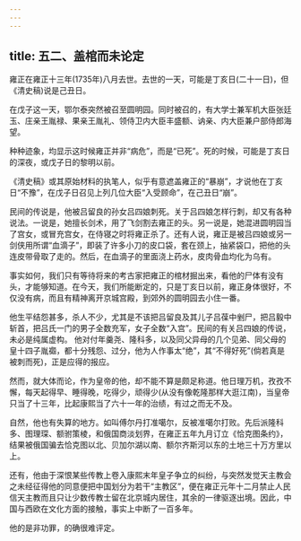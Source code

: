 ```yaml
---
---
---
```

title: 五二、盖棺而未论定
---



雍正在雍正十三年(1735年)八月去世。去世的一天，可能是丁亥日(二十一日)，但《清史稿)说是己丑日。

在戊子这一天，鄂尔泰突然被召至圆明园。同时被召的，有大学士兼军机大臣张廷玉、庄亲王胤禄、果亲王胤礼、领侍卫内大臣丰盛额、讷亲、内大臣兼户部侍郎海望。

种种迹象，均显示这时候雍正并非“病危”，而是“已死”。死的时候，可能是丁亥日的深夜，或戊子日的黎明以前。

《清史稿》或其原始材料的执笔人，似乎有意遮盖雍正的“暴崩”，才说他在丁亥日“不豫”，在戊子日召见上列几位大臣“入受顾命”，在己丑日“崩”。

民间的传说是，他被吕留良的孙女吕四娘刺死。关于吕四娘怎样行刺，却又有各种说法。一说是，她擅长剑术，用了飞剑割去雍正的头。另一说是，她混进圆明园当了宫女，或冒充宫女，在侍寝之时将雍正杀了。还有人说，雍正是被吕四娘或另一剑侠用所谓“血滴子”，即装了许多小刀的皮口袋，套在颈上，抽紧袋口，把他的头连皮带骨取了走的。然后，在血滴子的里面浇上药水，皮肉骨血均化为乌有。

事实如何，我们只有等待将来的考古家把雍正的棺材掘出来，看他的尸体有没有头，才能够知道。在今天，我们所能断定的，只是丁亥日以前，雍正身体很好，不仅没有病，而且有精神离开京城宫殿，到郊外的圆明园去小住一番。

他生平结怨甚多，杀人不少，尤其是不该把吕留良及其儿子吕葆中剉尸，把吕毅中斩首，把吕氏一门的男子全数充军，女子全数“入宫”。民间的有关吕四娘的传说，未必是纯属虚构。 他对付年羹尧、隆科多，以及同父异母的几个见弟、同父母的皇十四子胤禵，都十分残怨、过分，他为人作事太“绝”，其“不得好死”(倘若真是被刺而死)，正是应得的报应。

然而，就大体而论，作为皇帝的他，却不能不算是颇足称道。他日理万机，孜孜不懈，每天起得早、睡得晚，吃得少，顽得少(从没有像乾隆那样大逛江南)，当皇帝只当了十三年，比起康熙当了六十一年的治绩，有过之而无不及。

自然，他也有失算的地方。如叫傅尔丹打准噶尔，反被准噶尔打败。先后派隆科多、图理琛、额驸策棱，和俄国商淡划界，在雍正五年九月订立《恰克图条约》，结果被俄国骗去恰克图以北、贝加尔湖以南、额尔齐斯河以东的土地三十万方里以上。

还有，他由于深恨某些传教上卷入康熙末年皇子争立的纠纷，与突然发觉天主教会之未经征得他的同意便把中国划分为若干“主教区”，便在雍正元年十二月禁止人民信天主教而且只让少数传教士留在北京城内居住，其余的一律驱逐出境。因此，中国与西欧在文化方面的接触，事实上中断了一百多年。

他的是非功罪，的确很难评定。